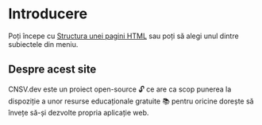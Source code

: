 # Introducere

Poți începe cu [Structura unei pagini HTML](./back_to_basics/00_structura_unei_pagini_html) sau poți să alegi unul dintre subiectele din meniu.


## Despre acest site

CNSV.dev este un proiect open-source 🔓 ce are ca scop punerea la dispoziție a unor resurse educaționale gratuite 📚 pentru oricine dorește să învețe să-și dezvolte propria aplicație web.
